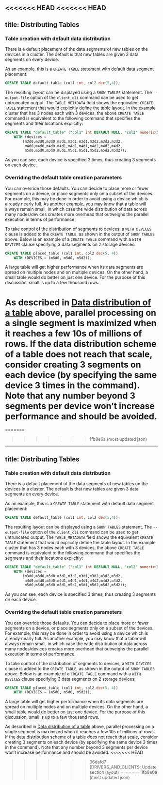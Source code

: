 <<<<<<< HEAD
<<<<<<< HEAD
---
title: Distributing Tables
---

### Table creation with default data distribution

There is a default placement of the data segments of new tables on the devices in a cluster. The default is that new tables are given 3 data segments on every device.

As an example, this is a `CREATE TABLE` statement with default data segment placement:

```sql
CREATE TABLE default_table (col1 int, col2 dec(5,4));
```

The resulting layout can be displayed using a `SHOW TABLES` statement. The `--output-file` option of the `client_cli` command can be used to get untruncated output. The `TABLE_METADATA` field shows the equivalent `CREATE TABLE` statement that would explicitly define the table layout. In the example cluster that has 3 nodes each with 3 devices, the above `CREATE TABLE` command is equivalent to the following command that specifies the segments and their locations explicitly:

```sql
CREATE TABLE "default_table" ("col1" int DEFAULT NULL, "col2" numeric(5,4) DEFAULT NULL)
	WITH (devices =
		(m3d0,m3d0,m3d0,m3d1,m3d1,m3d1,m3d2,m3d2,m3d2,
		 m4d0,m4d0,m4d0,m4d1,m4d1,m4d1,m4d2,m4d2,m4d2,
		 m5d0,m5d0,m5d0,m5d1,m5d1,m5d1,m5d2,m5d2,m5d2));
```

As you can see, each device is specified 3 times, thus creating 3 segments on each device.

### Overriding the default table creation parameters

You can override those defaults. You can decide to place more or fewer segments on a device, or place segments only on a subset of the devices. For example, this may be done in order to avoid using a device which is already nearly full. As another example, you may know that a table will always remain small, in which case the wide distribution of data across many nodes/devices creates more overhead that outweighs the parallel execution in terms of performance.

To take control of the distribution of segments to devices, a `WITH DEVICES` clause is added to the `CREATE TABLE`, as shown in the output of `SHOW TABLES` above. Below is an example of a `CREATE TABLE` command with a `WITH DEVICES` clause specifying 3 data segments on 2 storage devices:

```sql
CREATE TABLE placed_table (col1 int, col2 dec(5, 4))
	WITH (DEVICES = (m5d0, m5d0, m5d2));
```

A large table will get higher performance when its data segments are spread on multiple nodes and on multiple devices. On the other hand, a small table would do better on just one device. For the purpose of this discussion, small is up to a few thousand rows.

As described in [Data distribution of a table](/table-index-best-practices/introduction/data-distribution-table) above, parallel processing on a single segment is maximized when it reaches a few 10s of millions of rows. If the data distribution scheme of a table does not reach that scale, consider creating 3 segments on each device (by specifying the same device 3 times in the command). Note that any number beyond 3 segments per device won’t increase performance and should be avoided.
=======
=======
>>>>>>> 1fb8e6a (most updated json)
---
title: Distributing Tables
---

### Table creation with default data distribution

There is a default placement of the data segments of new tables on the devices in a cluster.  The default is that new tables are given 3 data segments on every device.

As an example, this is a `CREATE TABLE` statement with default data segment placement:

```sql
CREATE TABLE default_table (col1 int, col2 dec(5,4));
```

The resulting layout can be displayed using a `SHOW TABLES` statement.  The `--output-file` option of the `client_cli` command can be used to get untruncated output.  The `TABLE_METADATA` field shows the equivalent `CREATE TABLE` statement that would explicitly define the table layout.  In the example cluster that has 3 nodes each with 3 devices, the above `CREATE TABLE` command is equivalent to the following command that specifies the segments and their locations explicitly:


```sql
CREATE TABLE "default_table" ("col1" int DEFAULT NULL, "col2" numeric(5,4) DEFAULT NULL)
	WITH (devices =
		(m3d0,m3d0,m3d0,m3d1,m3d1,m3d1,m3d2,m3d2,m3d2,
		 m4d0,m4d0,m4d0,m4d1,m4d1,m4d1,m4d2,m4d2,m4d2,
		 m5d0,m5d0,m5d0,m5d1,m5d1,m5d1,m5d2,m5d2,m5d2));
```

As you can see, each device is specified 3 times, thus creating 3 segments on each device.

### Overriding the default table creation parameters

You can override those defaults.  You can decide to place more or fewer segments on a device, or place segments only on a subset of the devices.  For example, this may be done in order to avoid using a device which is already nearly full.  As another example, you may know that a table will always remain small, in which case the wide distribution of data across many nodes/devices creates more overhead that outweighs the parallel execution in terms of performance.

To take control of the distribution of segments to devices, a `WITH DEVICES` clause is added to the `CREATE TABLE`, as shown in the output of `SHOW TABLES` above.  Below is an example of a `CREATE TABLE` command with a `WITH DEVICES` clause specifying 3 data segments on 2 storage devices:

```sql
CREATE TABLE placed_table (col1 int, col2 dec(5, 4))
	WITH (DEVICES = (m5d0, m5d0, m5d2));
```    

A large table will get higher performance when its data segments are spread on multiple nodes and on multiple devices.  On the other hand, a small table would do better on just one device.  For the purpose of this discussion, small is up to a few thousand rows.


As described in [Data distribution of a table](/table-index-best-practices/introduction/data-distribution-table) above, parallel processing on a single segment is maximized when it reaches a few 10s of millions of rows.  If the data distribution scheme of a table does not reach that scale, consider creating 3 segments on each device (by specifying the same device 3 times in the command).  Note that any number beyond 3 segments per device won’t increase performance and should be avoided.
<<<<<<< HEAD
>>>>>>> 36dafd7 (DRIVERS_AND_CLIENTS: Update section layout)
=======
>>>>>>> 1fb8e6a (most updated json)

